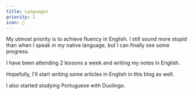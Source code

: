 ```yaml
---
title: Languages
priority: 1
icon: 💬
---
```


My utmost priority is to achieve fluency in English. I still sound more stupid than when I speak in my native language, but I can finally see some progress.

I have been attending 2 lessons a week and writing my notes in English.

Hopefully, I'll start writing some articles in English in this blog as well.

I also started studying Portuguese with Duolingo.
